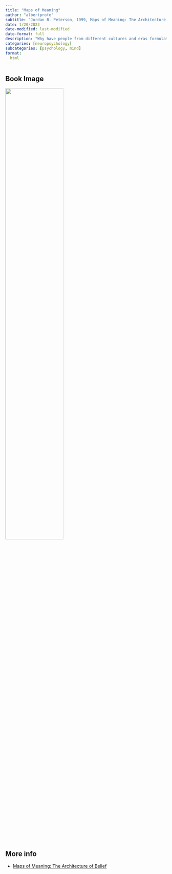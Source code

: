 ```yaml
---
title: "Maps of Meaning"
author: "albertprofe"
subtitle: "Jordan B. Peterson, 1999, Maps of Meaning: The Architecture of Belief"
date: 1/20/2023
date-modified: last-modified
date-format: full
description: "Why have people from different cultures and eras formulated myths and stories with similar structures? What does this similarity tell us about the mind, morality, and structure of the world itself? Jordan Peterson offers a provocative new hypothesis that explores the connection between what modern neuropsychology tells us about the brain and what rituals, myths, and religious stories have long narrated. A cutting-edge work that brings together neuropsychology, cognitive science, and Freudian and Jungian approaches to mythology and narrative, Maps of Meaning presents a rich theory that makes the wisdom and meaning of myth accessible to the critical modern mind."
categories: [neuropsychology]
subcategories: [psychology, mind]
format:
  html
---
```


## Book Image

![](/books/MapsOfMeaning.jpg){width="60%"}

## More info

- [Maps of Meaning: The Architecture of Belief](https://www.jordanbpeterson.com/maps-of-meaning/){.external}
